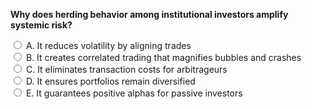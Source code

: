 ::: {.question-block}

<form onsubmit="event.preventDefault(); checkAnswer('module5_mcq_q91')" data-correct-answer="B">
<strong style="display: block;">Why does herding behavior among institutional investors amplify systemic risk?</strong>

<label><input type="radio" name="module5_mcq_q91" value="A"> A. It reduces volatility by aligning trades</label><br>
<label><input type="radio" name="module5_mcq_q91" value="B"> B. It creates correlated trading that magnifies bubbles and crashes</label><br>
<label><input type="radio" name="module5_mcq_q91" value="C"> C. It eliminates transaction costs for arbitrageurs</label><br>
<label><input type="radio" name="module5_mcq_q91" value="D"> D. It ensures portfolios remain diversified</label><br>
<label><input type="radio" name="module5_mcq_q91" value="E"> E. It guarantees positive alphas for passive investors</label><br>
</form>

<div id="feedback-module5_mcq_q91" class="feedback" data-status="" style="display:none;">
✅ Correct: B. Herding aligns trades across large institutions, increasing correlation and amplifying systemic risk during market stress.
</div>

:::
